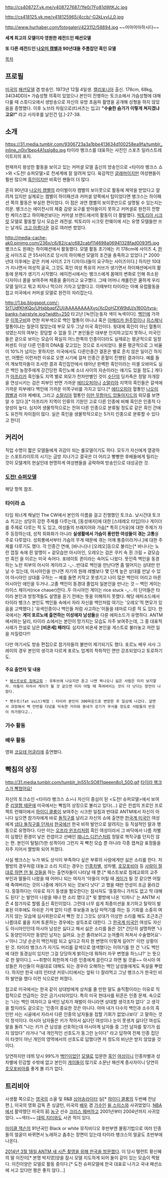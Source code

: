 http://cs408727.vk.me/v408727687/1fe0/7Fo81dWtKJc.jpg

http://cs418125.vk.me/v418125965/4ccb/-G2kLyvIJ_0.jpg

http://www.hurhaber.com/fotogaleri/423112/58894.jpg
~~어마어마하시다~~

'''{{{+1 Tyra Lynne Banks}}}'''

'''세계 최고의 모델이자 영원한 레전드인 패션모델'''

'''또 다른 레전드인 [[나오미 캠벨]]과 90년대들 주름잡던 흑인 모델''' 

[[목차]]
== 프로필 ==
[[미국]]의 [[패션모델]] 겸 방송인. 1973년 12월 4일생. [[캘리포니아]] 출신. 178cm, 68kg, 34(34DD)[* 가슴성형 의혹이 있었으나 본인이 진행하는 토크쇼에서 가슴성형에 대해 다룰 때 스튜디오에서 생방송으로 자신의 유방 초음파 촬영을 공개해 성형을 하지 않았음을 증명했다. 이후 노브라 차림으로(티셔츠는 입고) '''"수술한 슴가가 이렇게 쳐지겠냐고요!"''' 라고 사자후를 날린건 덤.]-27-38.
== 소개 ==
https://31.media.tumblr.com/9306723a3a1bbe413634d100258ea9fa/tumblr_inline_n0iv1bep4A1sslg8o.jpg
타이라 뱅크스를 대표하는 사진인 스포츠 일러스트레이트지의 표지.

현재까지 왕성한 활동을 보이고 있는 커머셜 모델 출신의 방송인으로 <타이라 뱅크스 쇼>와 <도전! 슈퍼모델>로 전세계에 잘 알려져 있다. 육감적인 [[글래머]]이지만 여성팬들이 훨씬 많으며 [[흑인]]이지만 비흑인 팬들이 더 많다.

흔히 90년대 [[나오미 캠벨]]의 라이벌이자 캠벨의 보이콧으로 활동에 제약을 받았다고 알려져 있지만 실제로는 캠벨이 하이패션과 커머셜 양쪽에서 탑이었다면 뱅크스는 하이패션 쪽의 활동은 부실한 편이었다. 이 점은 과연 캠벨의 보이콧만으로 설명될 수 있는지는 의문. 뱅크스는 에이전시의 체중 감량 요구를 받아들이지 못하고 커머셜로 완전히 전향한 케이스였고 하이패션보다는 커머셜 브랜드에서의 활동이 더 활발했다. [[빅토리아 시크릿]] 모델로 활동할 당시 모습은 레전설. 빅토리아 시크릿 런웨이에 서는 유명 모델들만 쓰는 날개도 [[크고 아름다운]] 걸로 여러번 썼었다.

http://media-cache-ak0.pinimg.com/236x/c6/82/ca/c682cabf114698a06941328fad0093f5.jpg
뱅크스도 원래는 하이패션에서 활동했다. 모델 활동 초기에는 키 178cm에 사이즈 4, [[한국]] 사이즈로 큰 55사이즈로 당시의 하이패션 모델의 조건을 충족하고 있었다.[* 2000년대 이후에는 같은 키에 사이즈 2가 디자이너들이 요구하는 사이즈이다.] 하지만 10대가 지나면서 여성적 굴곡, 그것도 흑인 여성 특유의 커브가 생기면서 하이패션에서의 활동에 문제가 생기기 시작했다. 에이전시에서는 뱅크스에게 몸매의 변화로 인해 취소된 디자이너 콜을 보여주며 체중을 줄이라고 요구했다. 그때 어머니 캐롤린은 쿨하게 우리 모델 일이고 뭐고 피자나 먹으러 가자고 답했다고. 이때부터 타이라는 아예 유럽활동을 접고 미국에서 커머셜 모델로 완전히 자리잡는다.

http://1.bp.blogspot.com/-StTUdfKhKQo/UHxbbapfZUI/AAAAAAAAXvo/XcDoHZXW9dU/s1600/tyra-banks-hairstyle.jpg?width=250
타고난 [녹안|눈동자 색이 녹색이다]. [[백인]]에 가까운 [http://cdn01.cdnwp.celebuzz.com/wp-content/uploads/2013/09/09/Tyra-Banks-Cindy-Crawford.jpg 이목구비]와 연한 피부색으로 백인 혈통이 아니냐 혹은 [[아메리카 원주민]]이나 [[히스패닉]] 혈통이냐는 질문이 많았는데 부모 모두 그냥 미국 흑인이다. 윗대에 흑인이 아닌 혈통이 섞였는지의 여부는 장담할 수 없을 듯.[* 본인들은 대부분 인지하고있지 못하나, 미국인들은 겉으로 보이는 모습이 확실히 어느한쪽의 인종이더라도 실제로는 평균적으로 일정퍼센트 이상 다른 인종의 DNA를 갖고있는 것으로 조사되었다. 물론 평균적으로 그 비율이 10%가 넘지는 못하지만. 미국에서도 다른인종간 결혼은 별로 흔치 않은 일이긴 하지만, 어쨌든 이런저런 이유로 오랜 시기에 걸쳐 인종간 혼혈이 진행된 결과이다. 예를 들어 계보학자들이 조사한 결과 흑인집안에서 태어난 완벽한 흑인이라는 미셸 오바마도 실은 백인 농장주에게 강간당한 흑인노예 소녀 사이의 자손이라는 얘기도 있을 정도.] 게다가 [[아프리카]] 흑인들도 지역 별로 외모가 천차만별인 것이 [[수단]]의 딩카족은 정말 자개장을 연상시키는 검은 피부인 반면 가까운 [[에티오피아]]나 [[소말리아]] 지역의 흑인들은 갈색에 가까운 피부에다 백인에 가까운 이목구비를 가지고 있다.[* [[에티오피아]] 혈통인 [[나오미 캠벨]]과 리야 케베데, 그리고 [[소말리아]] 혈통인 [[이만 무함마드 압둘아지드]]의 외모를 보면 알 수 있다.][* 아프리카 지역이 인류의 기원인 고로 다른 인종에 비해 흑인은 인종적 다양성이 높다. 심지어 생물학적으로는 전혀 다른 인종으로 분류될 정도로 같은 흑인 간에도 유전적 차이점이 많다. 실은 흑인을 생물학적으로는 5가지 인종으로 분류할 수 있다고 한다]
== 커리어 ==
직업 수명이 짧은 모델들에게 귀감이 되는 롤모델이기도 하다. 모두가 자신에게 열광하는 스포트라이트의 시기는 금방 지나가고 결국은 더 어리고 빵빵한 후배들에게 밀리는 것이 모델계의 현실인데 현명하게 여성팬들을 공략하여 방송인으로 대성공한 것.
=== [[도전! 슈퍼모델]] ===
해당 항목 참조.
=== 타이라 쇼 ===
타임 워너계 채널인 The CW에서 본인의 이름을 걸고 진행했던 토크쇼. 낮시간대 토크쇼 치고는 상당히 강한 주제를 다루는데, [동성애자]에 대한 [스테레오 타입]이나 게이더를 주제로 다루는 적 도 있고, 여성들의 브래지어와 가슴[* 특히 [거유]에 대한 주제가 자주 등장하는데, 성적 희화화가 아니라 '''실생활에서 가슴이 풍만한 여성들이 겪는 고통'''을 주로 다루었다. 성희롱에서부터 가슴의 무게 때문에 겪는 어께 통증이라거나.]에 대한 주제를 다루기도 했다. 각 인종간 연애, [바나나]나 [오레오]등으로 불리는[* 바나나는 노란 껍질 속에 흰 알맹이 = 겉모습만 아시아인, 오레오는 검은 쿠키 속 흰 크림 = 겉모습만 흑인 을 이르는 미국 속어다. 포테이토 퀸이라는 속어도 나왔다. 뜻인즉 백인을 동경하는 노란 피부의 아시아 게이라고 -_-..반대로 백인을 만난다면 좀 떨어지는 상대만 만날 수 있는데, 아시아인을 만나면 자기의 원래 레벨보다 몇 단계 높은 상대를 만날 수 있어 아시아인 상대를 구하는 ─ 예를 들면 키작고 못생기고 나이 많은 백인이 어리고 마른 아시아인 애인을 두거나..고졸 백인이 동경대 졸업자 일본인을 만나는 것 ─ 백인 게이는 라이스 체이서(rice chaser)란다..두 아시아인 게이는 rice stuck -_-..이 단어들은 타이라 본인과 방청객들도 설명을 듣기 전에는 뜻을 이해하지 못했다. 해당 에피소드에서 타이라 뱅크스 본인도 백인들 속에서 자라 자신을 백인처럼 여기는 '오레오'적 면모가 있음을 고백했다.] '유색인종이나 백인들 처럼 사고하는'이들을 테마로 다룬 적 도 있다. 한국에서는 '''게이 포르노에 출연하는 이성애자 남성들'''을 다룬 에피소드가 유명하다.
ANTM에서와는 달리, 타이라 쇼에서는 본인이 망가지는 모습도 자주 보여주는데, 그 중 대표적 사례가 전설로 남은 '''[비욘세] 패러디'''. 심지어 비욘세 본인을 게스트로 불러놓고 저런 일을 저질렀다!!!
{{{#!html
<iframe width="420" height="315" src="//www.youtube.com/embed/K09gWZJBRXA" frameborder="0" allowfullscreen></iframe>
}}}

다만 여기서도 방송 편집으로 참가자들의 불만이 제기되기도 했다. 포르노 배우 샤사 그레이의 경우 본인의 생각과 다르게 포르노 업계의 착취적인 면만 강조되었다고 토로하기도.
==== 주요 출연자 및 내용 ====
 * [[웨스트보로 침례교회]] : 유투브에 나오지만 듣고 나면 욕나오니 싫은 사람은 미리 보지말자. 아들이 자라서 게이가 될 것 같으면 미리 어릴 때 죽여버리는 것이 더 낫다는 망언이 나왔다.

 * 팻수트(fat suit)체험 : 타이라 본인이 300파운드로 변장한 후 일상에 나갔다. 살면서 과장해서 백 만번을 다녔을 익숙한 거리와 동네가 걷기가 무서울 정도로 사람들의 반응이 차가왔다고..
=== 가수 활동 ===
=== 배우 활동 ===
영화 [[코요테 어글리]]에 출연했다.
== 빡침의 상징 ==
http://31.media.tumblr.com/tumblr_ln551cSO811qeeen8o1_500.gif
[http://www.youtube.com/results?search_query=tyra%20banks%20crazy&sm=3 타이라 뱅크스가 빡쳤어요!]

자신의 토크쇼인 <타이라 뱅크스 쇼>나 자신이 중심이 된 <도전! 슈퍼모델>에서 보여준 [https://www.google.co.kr/search?q=tyra+banks+crazy&newwindow=1&safe=active&source=lnms&sa=X&ei=7K0zU6HBEM3gkgWR3ICgDw&ved=0CAcQ_AUoAA&biw=1239&bih=609&dpr=1 리얼함 때문에] 미국에서는 빡침의 상징으로 불리고 있다(...) 같은 컨셉의 프로인 프로젝트 런웨이에서 [[하이디 클룸]]이 보여주는 시크한 일침과 반대로 ANTM에서 자신이 아니다 싶으면 참가자에게 바로 [[돌직구]]를 날리고 자신의 쇼에 출연한 [[한국계 미국인]] 여성에게 [http://blog.naver.com/PostView.nhn?blogId=dbsskfk7&logNo=60177840773 냅다 돌직구를 던져서] [[한국]]에선 한국 비하 발언으로 알려지는 등 직설적인 말과 행동으로 유명하다. 다만 이는 [[오프라 윈프리]]처럼 흑인 여성이라서 그 바닥에서 나름 차별이 심했던 환경이 낳은 컨셉이고 선배인 [[재니스 디킨슨]]처럼 정말로 핵직구를 던지진 않는 편. 본인이 털털(?)한 성격이라 그런지 꼭 빡친 모습 뿐 아니라 각종 캡쳐감 표정들을 자주 지어서 짤방화 되어 퍼졌다.

사실 뱅크스는 누가 봐도 상식이 부족하다 싶은 부류의 사람에게만 싫은 소리를 한다. 저 짤방의 경우처럼 대놓고 소리 지르는 경우는 [[인종차별]], 성차별, [[호모포비아]] 등 [[사람이 절대로 하면 안 될 것들]]을 하는 출연자들이 나타날 때 뿐.[* 웨스트보로 침례교회의 교주 부인과 딸들이 나왔을 때 어머니 되는 여자가 '아들이 어릴 때 [[게이]]가 될 것 같으면 어릴 때 죽여버리는 것이 나중에 게이가 되는 것보다 낫다' 고 했을 때만 언성이 조금 올라갔다. 뚱뚱하다는 이유로 자기 동생을 혐오한다는 참사자도 '뚱뚱하니 가치도 없고 막 대해도 된다' 는 발언이 나왔을 때나 한 소리 했다.][* 윗 짤방에 나온 '티파니' 는 ANTM 시즌 4 참가자로 할렘 출신 흑인이었다. 그런데 너무 쉽게 최종미션을 포기하고 탈락이 발표된 이후에도 아쉬운 기색 없이 다른 후보들과 농담 따먹기를 하는 등 기회를 소중히 여기지 않는 모습에 심사위원으로서 빡친 것.] 그것도 상대가 이상한 소리를 해도 조근조근 나름대로 룰을 지켜 토론하는 경우에는 설득조로 대한다. 그 [[한국계 미국인]] 여성도 자신도 아시아인인데 아시아 남성은 싫다고 해서 싫은 소리를 들은 것[* 간단히 설명하면 '나도 동양인이지만 동양인 남자는 싫어요. 눈은 졸려보이고 눈꺼풀이 쳐져서 수술했어요'->'아니 그냥 순순히 백인처럼 되고 싶다고 하지 뭔 변명이 이렇게 길어?!' 이런 상황이 된 것. 타이라 뱅크스가 자기도 머리를 갈색으로 염색했다는 이야기를 한 건 '나도 백인에 대한 동경심이 있지만 그걸 당당하게 밝히는데 뭐하러 자꾸 변명을 하느냐?' 는 뜻으로 한 말이다.]. ~~취향이 희한하게 다른 인종에게 끌린다고 하면 될 것을~~ 아시아 여성들은 자신들이 마음대로 대해도 되는 경우라 오해하는 백인 남성들에게도 독설을 뿌렸다. 하지만 한국 내의 인터넷 커뮤니티에서는 앞뒤 다 잘라먹고 그냥 뱅크스가 한국인 비하 발언을 했다 이런 식으로만 퍼졌다.

참고로 미국에서는 한국 같이 상대방에게 상처를 줄 만한 말도 솔직함이라는 이유로 직접적으로 언급하는 것은 금기시되어있다. 특히 미국 현대사를 뒤흔든 인종 문제. 속으로는 '나는 백인 여자이고 유색인 남자가 재벌이 아니라면 상대할 생각조차 없다' 고 생각을 할지라도 겉으로는 '인종이 중요한 것은 아니다. 아마 내가 다수의 백인과 소수의 흑인만 사는 시골에서 자라서 다른 인종의 남자들을 접할 기회가 없었나보다' 고 말하는 것이 정석이다. 아시아 남자들은 키가 작아서 싫다던 여성이나 눈이 못생겨 싫다던 여성도 말을 돌려 "나는 키가 큰 남성을 선호하는데 아시아계 남자들 중 그런 남자를 찾기가 쉽지 않았다" 라거나 "내 개인적인 선호도가 동그란 눈이다" 라고 답하여 전체 인종 집단이 타겟이 아닌 개인의 영역에서의 선호도로 답했다면 저 정도의 비난은 받지 않았을 것이다.

당연하지만 데뷔 당시 99%가 [[백인]]이었던 [[모델]]로 입문한 [[흑인]] [[여성]]이니 인종차별과 성차별에 민감할 수밖에 없고 본인이 [[게이]]들이 많기로 소문난 패션계 종사자이니 당연히 [[호모포비아]]를 좋게 볼 리가 없다.
== 트리비아 ==
사생활 쪽으로는 [[영국]]의 소울 및 R&B [[싱어송라이터]] 실[* [[하이디 클룸]]의 두번째 전남편.], 미국의 영화 감독 존 싱글턴, 미국의 [[배우]] 겸 [[가수]]인 [[윌 스미스]]와 사귀었었다. [[NBA]]에서 활약했던 미국의 前 [[농구]] 선수 [[크리스 웨버]]하고 2001년부터 2004년까지 사귀었었다. ~~섹터~~ [[데릭 지터]]와도 사귄 적이 있다.

[[마이클 잭슨]]의 91년곡인 Black or white 뮤직비디오 후반부엔 몰핑기법으로 여러 인종들의 얼굴이 바뀌면서 노래하고 춤추는 장면이 있는데 타이라 뱅크스의 얼굴도 초반부에 나온다.

[http://www.koreajn.co.kr/news/articleView.html?idxno=32625 2014년 3월 18일 ANTM 새 시즌 촬영을 위해 한국을 방문했다].
이 당시 탤런트 황신혜의 딸 이진이[* 본명 박지영]양을 잠시 모델 지도하게 되어 둘이 같이 있는 모습이 찍혔다. 이진이양은   모델로 활동 중이다.[* 도전 슈퍼모델에 한국 대표로 나가고 국내 패션쇼에 서고 있다만 평은 좋지 않다...]
